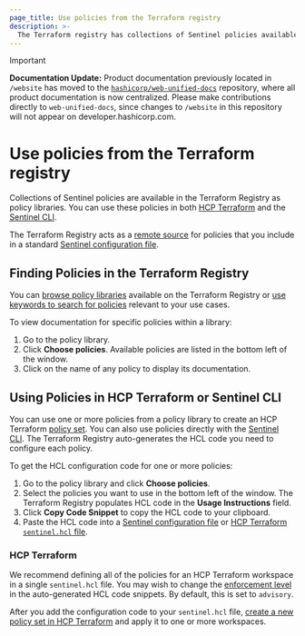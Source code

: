 ```yaml
---
page_title: Use policies from the Terraform registry
description: >-
  The Terraform registry has collections of Sentinel policies available as policy libraries. Learn how to use policy libraries from the Terraform registry.
---
```


> [!IMPORTANT]  
> **Documentation Update:** Product documentation previously located in `/website` has moved to the [`hashicorp/web-unified-docs`](https://github.com/hashicorp/web-unified-docs) repository, where all product documentation is now centralized. Please make contributions directly to `web-unified-docs`, since changes to `/website` in this repository will not appear on developer.hashicorp.com.

# Use policies from the Terraform registry

Collections of Sentinel policies are available in the Terraform Registry as policy libraries. You can use these policies in both [HCP Terraform](/terraform/cloud-docs) and the [Sentinel CLI](/sentinel/docs/commands).

The Terraform Registry acts as a [remote source](/sentinel/docs/configuration/remote-sources) for policies that you include in a standard [Sentinel configuration file](/sentinel/docs/configuration).

## Finding Policies in the Terraform Registry

You can [browse policy libraries](https://registry.terraform.io/browse/policies) available on the Terraform Registry or [use keywords to search for policies](https://registry.terraform.io/search/policies) relevant to your use cases.

To view documentation for specific policies within a library:
1. Go to the policy library.
1. Click **Choose policies**. Available policies are listed in the bottom left of the window.
1. Click on the name of any policy to display its documentation.

## Using Policies in HCP Terraform or Sentinel CLI

You can use one or more policies from a policy library to create an HCP Terraform [policy set](/terraform/cloud-docs/policy-enforcement/manage-policy-sets#policies-and-policy-sets). You can also use policies directly with the [Sentinel CLI](https://docs.hashicorp.com/sentinel). The Terraform Registry auto-generates the HCL code you need to configure each policy.

To get the HCL configuration code for one or more policies:

1. Go to the policy library and click **Choose policies**.
1. Select the policies you want to use in the bottom left of the window. The Terraform Registry populates HCL code in the **Usage Instructions** field.
1. Click **Copy Code Snippet** to copy the HCL code to your clipboard.
1. Paste the HCL code into a [Sentinel configuration file](/sentinel/docs/configuration) or [HCP Terraform `sentinel.hcl` file](/terraform/cloud-docs/policy-enforcement/manage-policy-sets#the-sentinel-hcl-configuration-file).

### HCP Terraform

We recommend defining all of the policies for an HCP Terraform workspace in a single `sentinel.hcl` file. You may wish to change the [enforcement level](/terraform/cloud-docs/policy-enforcement/manage-policy-sets#enforcement-levels) in the auto-generated HCL code snippets. By default, this is set to `advisory`.

After you add the configuration code to your `sentinel.hcl` file, [create a new policy set in HCP Terraform](/terraform/cloud-docs/policy-enforcement/manage-policy-sets#managing-policy-sets) and apply it to one or more workspaces.
